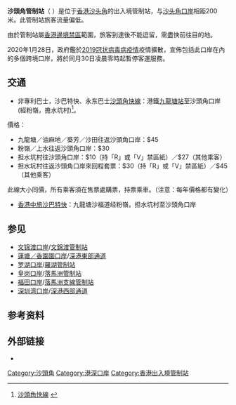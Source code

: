 {{distinguish|沙頭角口岸}}
{{expand|time=2014-11-14T08:03:31+00:00}}
{{refimprove|time=2014-11-14T08:03:31+00:00}}
{{Infobox border port
|name                      = 沙頭角管制站
|photo                     = Sha Tau Kok Control Point (20190505122201).jpg
|country                   = {{HKSAR}}
|location                  = [[新界|新界]]<ref>{{cite web|title=管 制 站 联 络 资 料|url=https://www.immd.gov.hk/hkt/services/control_point_contact_details.html|publisher=香港特別行政區入境事務處|access-date=2019-06-07|archive-date=2019-10-06|archive-url=https://web.archive.org/web/20191006083453/https://www.immd.gov.hk/hks/services/control_point_contact_details.html|dead-url=no}}</ref>
|type                      = 陸路出入境管制站
|border_guard              = [[入境事務處|香港入境事務處]]<br>邊境管制（車輛）科
|customs                   = [[香港海關|香港海關]]
|opened                    = 1984
|corresponding_port        = {{flagicon|CHN}}[[沙頭角口岸|沙頭角陆路（公路）口岸]]
| stat_import-export_value = 
| stat_passenger           = 3086（日均）
| stat_cargo               = 
| stat_container           = 
| stat_vehicle             = 
| stat_year                = 2017<ref>{{cite web |url=https://www.customs.gov.hk/filemanager/common/xlsx/statistics/passenger_entry_exit_tc.xlsx |title=出入境管制站旅客流量統計數字 |work=香港海關 |accessdate=2019-01-05 |archive-date=2019-05-20 |archive-url=https://web.archive.org/web/20190520092336/https://www.customs.gov.hk/filemanager/common/xlsx/statistics/passenger_entry_exit_tc.xlsx |dead-url=yes }}</ref>
}}
'''沙頭角管制站'''（{{lang-en|'''Sha Tau Kok Control Point'''}} ）是位于[[香港|香港]][[沙头角|沙头角]]的出入境管制站，与[[沙头角口岸|沙头角口岸]]相距200米。此管制站旅客流量偏低。

由於管制站屬[[香港邊境禁區|香港邊境禁區]]範圍，旅客到達後不能逗留，需盡快前往目的地。

2020年1月28日，政府鑑於[[2019冠状病毒病疫情|2019冠状病毒病疫情]]疫情擴散，宣佈包括此口岸在內的多個跨境口岸，將於同月30日凌晨零時起暫停客運服務。

==交通==
*非專利巴士，沙巴特快、永东巴士[[沙頭角快線|沙頭角快線]]：港鐵[[九龍塘站_(香港)|九龍塘站]]至沙頭角口岸(經粉嶺，擔水坑村)<ref>[http://www.eebus.com/A3.html 沙頭角快線] {{webarchive|url=https://web.archive.org/web/20081219120458/http://www.eebus.com/A3.html |date=2008-12-19 }}</ref>。
價格：
*九龍塘／油麻地／葵芳／沙田往返沙頭角口岸：$45
*粉嶺／上水往返沙頭角口岸：$30
*担水坑村往沙頭角口岸：$10（持「R」或「V」禁區紙）／$27（其他乘客）
*担水坑村往返沙頭角口岸來回程套票：$30（持「R」或「V」禁區紙）／$45（其他乘客） 

此線大小同價，所有乘客須在售票處購票，持票乘車。（注意：每年價格都有變化）
*[[香港中旅|香港中旅]][[沙巴特快|沙巴特快]]：九龍塘沙福道经粉嶺，担水坑村至沙頭角口岸

==参见==
*[[文锦渡口岸|文锦渡口岸]]/[[文錦渡管制站|文錦渡管制站]]
*[[蓮塘／香園圍口岸|蓮塘／香園圍口岸]]/[[東部過境高速|深港東部通道]]
*[[罗湖口岸|罗湖口岸]]/[[羅湖管制站|羅湖管制站]]
*[[皇岗口岸|皇岗口岸]]/[[落馬洲管制站|落馬洲管制站]]
*[[福田口岸|福田口岸]]/[[落馬洲支線管制站|落馬洲支線管制站]]
*[[深圳湾口岸|深圳湾口岸]]/[[深港西部通道|深港西部通道]]

==参考资料==
<div class="references-small">
<references />
</div>
==外部链接==
*{{Wikia|hkbus|香港巴士大典|沙頭角管制站}}

{{香港出入境管制站}}
[[Category:沙頭角|Category:沙頭角]]
[[Category:港深口岸|Category:港深口岸]]
[[Category:香港出入境管制站|Category:香港出入境管制站]]